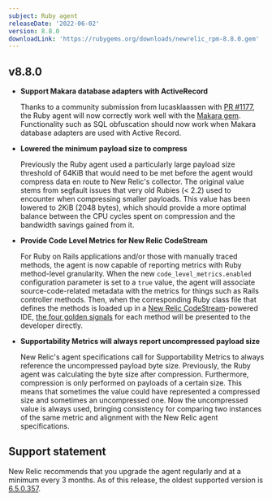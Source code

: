 ```yaml
---
subject: Ruby agent
releaseDate: '2022-06-02'
version: 8.8.0
downloadLink: 'https://rubygems.org/downloads/newrelic_rpm-8.8.0.gem'
---
```


  ## v8.8.0

  * **Support Makara database adapters with ActiveRecord**

    Thanks to a community submission from lucasklaassen with [PR #1177](https://github.com/newrelic/newrelic-ruby-agent/pull/1177), the Ruby agent will now correctly work well with the [Makara gem](https://github.com/instacart/makara). Functionality such as SQL obfuscation should now work when Makara database adapters are used with Active Record.

  * **Lowered the minimum payload size to compress**

    Previously the Ruby agent used a particularly large payload size threshold of 64KiB that would need to be met before the agent would compress data en route to New Relic's collector. The original value stems from segfault issues that very old Rubies (< 2.2) used to encounter when compressing smaller payloads. This value has been lowered to 2KiB (2048 bytes), which should provide a more optimal balance between the CPU cycles spent on compression and the bandwidth savings gained from it.

  * **Provide Code Level Metrics for New Relic CodeStream**

    For Ruby on Rails applications and/or those with manually traced methods, the agent is now capable of reporting metrics with Ruby method-level granularity. When the new `code_level_metrics.enabled` configuration parameter is set to a `true` value, the agent will associate source-code-related metadata with the metrics for things such as Rails controller methods. Then, when the corresponding Ruby class file that defines the methods is loaded up in a [New Relic CodeStream](https://www.codestream.com/)-powered IDE, [the four golden signals](https://sre.google/sre-book/monitoring-distributed-systems/) for each method will be presented to the developer directly.

  * **Supportability Metrics will always report uncompressed payload size**

    New Relic's agent specifications call for Supportability Metrics to always reference the uncompressed payload byte size. Previously, the Ruby agent was calculating the byte size after compression. Furthermore, compression is only performed on payloads of a certain size. This means that sometimes the value could have represented a compressed size and sometimes an uncompressed one. Now the uncompressed value is always used, bringing consistency for comparing two instances of the same metric and alignment with the New Relic agent specifications.

## Support statement

New Relic recommends that you upgrade the agent regularly and at a minimum every 3 months. As of this release, the oldest supported version is [6.5.0.357](https://docs.newrelic.com/docs/release-notes/agent-release-notes/ruby-release-notes/ruby-agent-650357).
